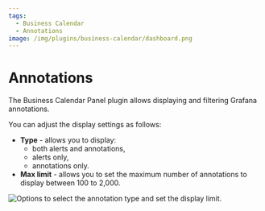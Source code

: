 ```yaml
---
tags:
  - Business Calendar
  - Annotations
image: /img/plugins/business-calendar/dashboard.png
---
```



# Annotations

The Business Calendar Panel plugin allows displaying and filtering Grafana annotations.

You can adjust the display settings as follows:

- **Type** - allows you to display:
  - both alerts and annotations,
  - alerts only,
  - annotations only.
- **Max limit** - allows you to set the maximum number of annotations to display between 100 to 2,000.

<Image
  title="Options to select the annotation type and set the display limit."
  src="/img/plugins/business-calendar/annotations.png"
/>
